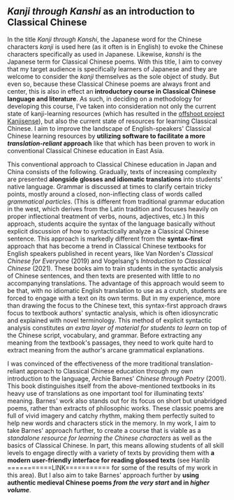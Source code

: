 ## _Kanji through Kanshi_ as an introduction to Classical Chinese

In the title _Kanji through Kanshi_, the Japanese word for the Chinese characters _kanji_ is used here (as it often is in English) to evoke the Chinese characters specifically as used in Japanese. Likewise, _kanshi_ is the Japanese term for Classical Chinese poems. With this title, I aim to convey that my target audience is specifically learners of Japanese and they are welcome to consider the _kanji_ themselves as the sole object of study. But even so, because these Classical Chinese poems are always front and center, this is also in effect an **introductory course in Classical Chinese language and literature**. As such, in deciding on a methodology for developing this course, I've taken into consideration not only the current state of kanji-learning resources (which has resulted in the [offshoot project Kanjisense](/dc/kanjisense)), but also the current state of resources for learning Classical Chinese. I aim to improve the landscape of English-speakers' Classical Chinese learning resources by **utilizing software to facilitate a more _translation-reliant_ approach** like that which has been proven to work in conventional Classical Chinese education in East Asia.

This conventional approach to Classical Chinese education in Japan and China consists of the following. Gradually, texts of increasing complexity are presented **alongside glosses and idiomatic translations** into students' native language. Grammar is discussed at times to clarify certain tricky points, mostly around a closed, non-inflecting class of words called _grammatical particles_. (This is different from traditional grammar education in the west, which derives from the Latin tradition and focuses heavily on proper inflectional treatment of verbs, nouns, adjectives, etc.) In this approach, students acquire the syntax of the language basically without explicit discussion of how to syntactically analyze a Classical Chinese sentence. This approach is markedly different from the **syntax-first** approach that has become a trend in Classical Chinese textbooks for English speakers published in recent years, like Van Norden's _Classical Chinese for Everyone_ (2019) and Vogelsang's _Introduction to Classical Chinese_ (2021). These books aim to train students in the syntactic analysis of Chinese sentences, and then texts are presented with little to no accompanying translations. The advantage of this approach would seem to be that, with no idiomatic English translation to use as a crutch, students are forced to engage with a text on its own terms. But in my experience, more than drawing the focus to the Chinese text, this syntax-first approach draws focus to textbook authors' syntactic analysis, which is often idiosyncratic and explained with novel terminology. This method of explicit syntactic analysis constitutes _an extra layer of material for students to learn_ on top of the Chinese script, vocabulary, and grammar. Before extracting any meaning from the textbook's passages, they need to work quite hard to extract meaning from the author's arcane grammatical explanations.

I was convinced of the effectiveness of the more traditional translation-reliant approach to Classical Chinese education through my own introduction to the language, Archie Barnes' _Chinese through Poetry_ (2001). This book distinguishes itself from the above-mentioned textbooks in its heavy use of translations as one important tool for illuminating texts' meaning. Barnes' work also stands out for its focus on short but unabridged poems, rather than extracts of philosophic works. These classic poems are full of vivid imagery and catchy rhythm, making them perfectly suited to help new words and characters stick in the memory. In my work, I aim to take Barnes' approach further, to create a course that is viable as a _standalone resource for learning the Chinese characters_ as well as the basics of Classical Chinese. In part, this means allowing students of all skill levels to engage directly with a variety of texts by providing them with **a modern user-friendly interface for reading glossed texts** (see Hanlib ===========LINK=========== for some of the results of my work in this area). But I also aim to take Barnes' approach further by **using authentic medieval Chinese poems _from the very start_ and in _higher volume_**.